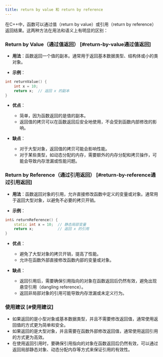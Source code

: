 ```yaml
---
title: return by value 和 return by reference
---
```

在C++中，函数可以通过值（return by value）或引用（return by reference）返回结果。这两种方法在用法和语义上有明显的区别：

### Return by Value（通过值返回） \[#return-by-value通过值返回]

* **用法**：函数返回一个值的副本。通常用于返回基本数据类型、结构体或小的类对象。

* **示例**：

```cpp
int returnValue() {
    int x = 10;
    return x;  // 返回 x 的副本
}
```

* **优点**：
  * 简单，因为函数返回的是值的副本。
  * 返回值的拷贝可以在函数返回后安全地使用，不会受到函数内部修改的影响。

* **缺点**：
  * 对于大型对象，返回值的拷贝可能会影响性能。
  * 对于某些类型，如动态分配的内存，需要额外的内存分配和拷贝操作，可能会导致内存泄漏或性能问题。

### Return by Reference（通过引用返回） \[#return-by-reference通过引用返回]

* **用法**：函数返回对象的引用，允许直接修改函数中定义的变量或对象。通常用于返回大型对象，以避免不必要的拷贝开销。

* **示例**：

```cpp
int& returnReference() {
    static int x = 10;  // 静态局部变量
    return x;           // 返回 x 的引用
}
```

* **优点**：
  * 避免了大型对象的拷贝开销，提高了性能。
  * 允许在函数外部直接修改函数内部的变量或对象。

* **缺点**：
  * 返回引用后，需要确保引用指向的对象在函数返回后仍然有效，避免出现悬空引用（dangling reference）。
  * 返回非局部对象的引用可能导致内存泄漏或未定义行为。

### 使用建议 \[#使用建议]

* 如果返回的是小型对象或基本数据类型，并且不需要修改返回值，通常使用返回值的方式更为简单和安全。
* 如果返回的是大型对象，并且需要在函数外部修改返回值，通常使用返回引用的方式更为高效。
* 在使用返回引用时，要确保引用指向的对象在函数返回后仍然有效，可以通过返回局部静态对象、动态分配内存等方式来保证引用的有效性。
